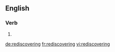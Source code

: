 ==English==

===Verb===
{{head|en|present participle}}

# {{present participle of|rediscover|lang=en|nocat=1}}

[[de:rediscovering]]
[[fr:rediscovering]]
[[vi:rediscovering]]